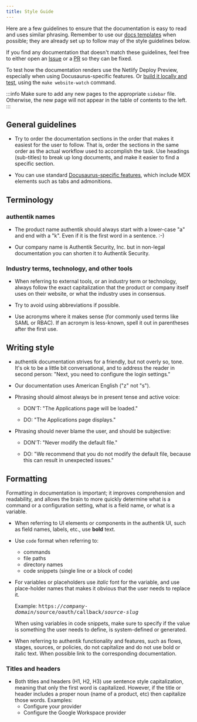 ```yaml
---
title: Style Guide
---
```


Here are a few guidelines to ensure that the documentation is easy to read and uses similar phrasing. Remember to use our [docs templates](./templates/index.md) when possible; they are already set up to follow may of the style guidelines below.

If you find any documentation that doesn't match these guidelines, feel free to either open an [Issue](https://github.com/goauthentik/authentik/issues) or a [PR](https://github.com/goauthentik/authentik/pulls) so they can be fixed.

To test how the documentation renders use the Netlify Deploy Preview, especially when using Docusaurus-specific features. Or [build it locally and test](./writing-documentation.md#setup-your-local-build), using the `make website-watch` command.

:::info
Make sure to add any new pages to the appropriate `sidebar` file. Otherwise, the new page will not appear in the table of contents to the left.
:::

## General guidelines

-   Try to order the documentation sections in the order that makes it easiest for the user to follow. That is, order the sections in the same order as the actual workflow used to accomplish the task. Use headings (sub-titles) to break up long documents, and make it easier to find a specific section.

-   You can use standard [Docusaurus-specific features](https://docusaurus.io/docs/next/markdown-features), which include MDX elements such as tabs and admonitions.

## Terminology

### authentik names

-   The product name authentik should always start with a lower-case "a" and end with a "k". Even if it is the first word in a sentence. :-)

-   Our company name is Authentik Security, Inc. but in non-legal documentation you can shorten it to Authentik Security.

### Industry terms, technology, and other tools

-   When referring to external tools, or an industry term or technology, always follow the exact capitalization that the product or company itself uses on their website, or what the industry uses in consensus.

-   Try to avoid using abbreviations if possible.

-   Use acronyms where it makes sense (for commonly used terms like SAML or RBAC). If an acronym is less-known, spell it out in parentheses after the first use.

## Writing style

-   authentik documentation strives for a friendly, but not overly so, tone. It's ok to be a little bit conversational, and to address the reader in second person: "Next, you need to configure the login settings."

-   Our documentation uses American English ("z" not "s").

-   Phrasing should almost always be in present tense and active voice:

    -   DON'T: "The Applications page will be loaded."

    -   DO: "The Applications page displays."

-   Phrasing should never blame the user, and should be subjective:

    -   DON'T: "Never modify the default file."

    -   DO: "We recommend that you do not modify the default file, because this can result in unexpected issues."

## Formatting

Formatting in documentation is important; it improves comprehension and readability, and allows the brain to more quickly determine what is a command or a configuration setting, what is a field name, or what is a variable.

-   When referring to UI elements or components in the authentik UI, such as field names, labels, etc., use **bold** text.

-   Use `code` format when referring to:

    -   commands
    -   file paths
    -   directory names
    -   code snippets (single line or a block of code)

-   For variables or placeholders use _italic_ font for the variable, and use place-holder names that makes it obvious that the user needs to replace it.

    Example: <kbd>https://<em>company-domain</em>/source/oauth/callback/<em>source-slug</em></kbd>

    When using variables in code snippets, make sure to specify if the value is something the user needs to define, is system-defined or generated.

-   When referring to authentik functionality and features, such as flows, stages, sources, or policies, do not capitalize and do not use bold or italic text. When possible link to the corresponding documentation.

### Titles and headers

-   Both titles and headers (H1, H2, H3) use sentence style capitalization, meaning that only the first word is capitalized. However, if the title or header includes a proper noun (name of a product, etc) then capitalize those words.
    Examples:
    -   Configure your provider
    -   Configure the Google Workspace provider
